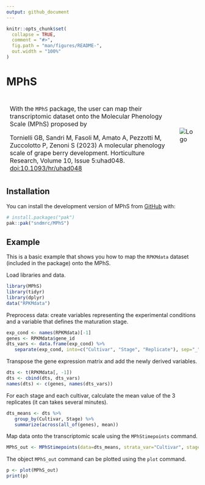 ```yaml
---
output: github_document
---
```


<!-- README.md is generated from README.Rmd. Please edit that file -->

```r
knitr::opts_chunk$set(
  collapse = TRUE,
  comment = "#>",
  fig.path = "man/figures/README-",
  out.width = "100%"
)
```

# MPhS
<!-- badges: start -->
<!-- badges: end -->

<table style="border-collapse: collapse; width: 100%;">
  <tr>
    <td style="border: 1px solid transparent; padding: 8px;">
    With the `MPhS` package, the user can map their transcriptomic dataset onto the Molecular Phenology Scale (MPhS) proposed by

    Tornielli GB, Sandri M, Fasoli M, Amato A, Pezzotti M, Zuccolotto P, Zenoni S (2023) 
    A molecular phenology scale of grape berry development. Horticulture Research, Volume 10, Issue 5:uhad048.
    <a href="https://academic.oup.com/hr/article/10/5/uhad048/7077841">doi:10.1093/hr/uhad048</a>
    </td>
    <td style="border: 1px solid transparent; padding: 8px;">
      <img src="man/figures/logo.png" alt="Logo">
    </td>
  </tr>
</table>


## Installation

You can install the development version of MPhS from [GitHub](https://github.com/sndmrc/MPhS) with:

``` r
# install.packages("pak")
pak::pak("sndmrc/MPhS")
```

## Example

This is a basic example that shows you how to map the `RPKMdata` dataset (included in the package) onto the MPhS.

Load libraries and data.
```r
library(MPhS)
library(tidyr)
library(dplyr)
data("RPKMdata")
```

Preprocess data: create variables representing the experimental conditions and a variable that defines the maturation stage.
```r
exp_cond <- names(RPKMdata)[-1]
genes <- RPKMdata$gene_id
dts_vars <- data.frame(exp_cond) %>%
   separate(exp_cond, into=c("Cultivar", "Stage", "Replicate"), sep="_")
```

Transpose the gene expression matrix and add the newly derived variables.
```r
dts <- t(RPKMdata[, -1])
dts <- cbind(dts, dts_vars)
names(dts) <- c(genes, names(dts_vars))
```

For each stage and each cultivar, calculate the mean value of the 3 replicates (it can takes several minutes).
```r
dts_means <- dts %>%
   group_by(Cultivar, Stage) %>%
   summarize(across(all_of(genes), mean))
```

Map data onto the transcriptomic scale using the `MPhStimepoints` command.
```r
MPhS_out <- MPhStimepoints(data=dts_means, strata_var="Cultivar", stage_var="Stage")
```

The object `MPhS_out` command can be plotted using the `plot` command.

```r
p <- plot(MPhS_out)
print(p)
```

